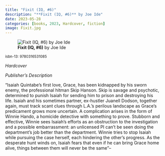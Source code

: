 ```yaml
---
title: "Fixit (IQ, #6)"
description: "**Fixit (IQ, #6)** by Joe Ide"
date: 2023-05-28
categories: [books, 2023, Hardcover, fiction]
image: Fixit.jpg
---
```

![**Fixit (IQ, #6)** by Joe Ide](Fixit.jpg){fig-align="left"}

<sup>isbn-13: 9780316531085</sup>

*Hardcover*

*Publisher's Description*

"Isaiah Quintabe's first love, Grace, has been kidnapped by his sworn
enemy, the professional hitman Skip Hanson. Skip is savage and psychotic,
determined to punish Isaiah for sending him to prison and destroying his
life. Isaiah and his sometimes partner, ex-hustler Juanell Dodson, together
again, must track scant clues through L.A.'s perilous landscape as Grace's
predicament grows more uncertain. A complication arises in the form of
Winnie Hando, a homicide detective with something to prove. Stubborn and
effective, Winnie sees Isaiah's efforts as an obstruction to the
investigation and a possible embarrassment: an unlicensed PI can't be seen
doing the department's job better than the department. Winnie tries to stop
Isaiah while pursuing the case herself, each hindering the other's
progress. As the desperate hunt winds on, Isaiah fears that even if he can
bring Grace home alive, things between them will never be the same"--